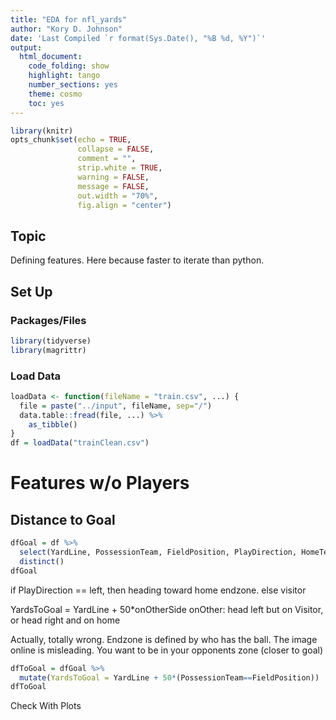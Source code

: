 ```yaml
---
title: "EDA for nfl_yards"
author: "Kory D. Johnson"
date: 'Last Compiled `r format(Sys.Date(), "%B %d, %Y")`'
output:
  html_document:
    code_folding: show
    highlight: tango
    number_sections: yes
    theme: cosmo
    toc: yes
---
```


```r
library(knitr)
opts_chunk$set(echo = TRUE,
               collapse = FALSE,
               comment = "",
               strip.white = TRUE,
               warning = FALSE,
               message = FALSE,
               out.width = "70%",
               fig.align = "center")
```

## Topic

Defining features. Here because faster to iterate than python.

## Set Up  {.tabset .tabset-fade}

### Packages/Files {-}

```r
library(tidyverse)
library(magrittr)
```

### Load Data {-}

```r
loadData <- function(fileName = "train.csv", ...) {
  file = paste("../input", fileName, sep="/")
  data.table::fread(file, ...) %>% 
    as_tibble()
}
df = loadData("trainClean.csv")
```

# Features w/o Players

## Distance to Goal

```r
dfGoal = df %>% 
  select(YardLine, PossessionTeam, FieldPosition, PlayDirection, HomeTeamAbbr, VisitorTeamAbbr) %>% 
  distinct()
dfGoal
```

if PlayDirection == left, then heading toward home endzone. else visitor

YardsToGoal = YardLine + 50*onOtherSide
onOther: head left but on Visitor, or head right and on home

Actually, totally wrong. Endzone is defined by who has the ball. The image online is misleading. You want to be in your opponents zone (closer to goal)

```r
dfToGoal = dfGoal %>% 
  mutate(YardsToGoal = YardLine + 50*(PossessionTeam==FieldPosition))
dfToGoal
```

Check With Plots